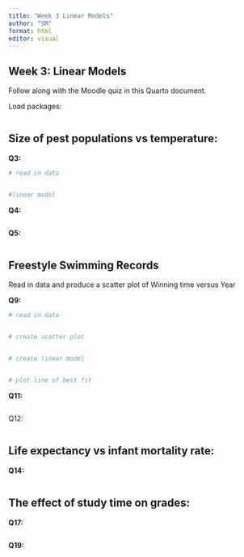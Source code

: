 ```yaml
---
title: "Week 3 Linear Models"
author: "SM"
format: html
editor: visual
---
```


## Week 3: Linear Models

Follow along with the Moodle quiz in this Quarto document.

Load packages:

```r

```

## Size of pest populations vs temperature:

**Q3:**

```r
# read in data 


#linear model 

```

**Q4:**

```r


```

**Q5:**

```r


```

## Freestyle Swimming Records

Read in data and produce a scatter plot of Winning time versus Year

**Q9:**

```r
# read in data 


# create scatter plot


# create linear model 


# plot line of best fit


```

**Q11:**

```r

```

Q12:

```r

```

## Life expectancy vs infant mortality rate:

**Q14:**

```r

```

## The effect of study time on grades:

**Q17:**

```r

```

**Q19:**

```r

```

